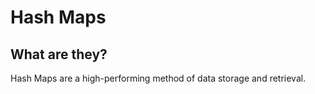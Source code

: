 

<Anagram />

# Hash Maps

## What are they?

Hash Maps are a high-performing method of data storage and retrieval.
